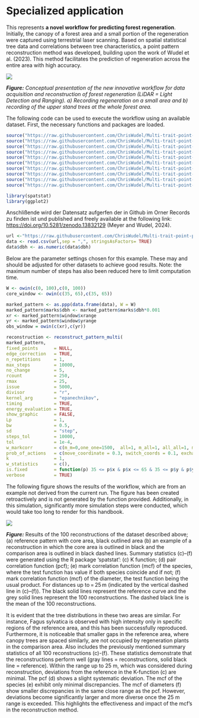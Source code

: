# Specialized application

This represents **a novel workflow for predicting forest regeneration**. Initially, the canopy of a forest area and a small portion of the regeneration were captured using terrestrial laser scanning. Based on spatial statistical tree data and correlations between tree characteristics, a point pattern reconstruction method was developed, building upon the work of Wudel et al. (2023). This method facilitates the prediction of regeneration across the entire area with high accuracy.

![](workflow.png)

***Figure:** Conceptual presentation of the new innovative workflow for data acquisition and reconstruction of forest regeneration (LiDAR = Light Detection and Ranging). a) Recording regeneration on a small area and b) recording of the upper stand trees at the whole forest area.*

The following code can be used to execute the workflow using an available dataset. First, the necessary functions and packages are loaded.

```r
source("https://raw.githubusercontent.com/ChrisWudel/Multi-trait-point-pattern-reconstruction/main/func/reconstruct_pattern_multi.R")
source("https://raw.githubusercontent.com/ChrisWudel/Multi-trait-point-pattern-reconstruction/main/func/compute_statistics.R")
source("https://raw.githubusercontent.com/ChrisWudel/Multi-trait-point-pattern-reconstruction/main/func/dummy_transf.R")
source("https://raw.githubusercontent.com/ChrisWudel/Multi-trait-point-pattern-reconstruction/main/func/energy_fun.R")
source("https://raw.githubusercontent.com/ChrisWudel/Multi-trait-point-pattern-reconstruction/main/func/calc_moments.R")
source("https://raw.githubusercontent.com/ChrisWudel/Multi-trait-point-pattern-reconstruction/main/func/select_kernel.R")
source("https://raw.githubusercontent.com/ChrisWudel/Multi-trait-point-pattern-reconstruction/main/func/plot.rd_multi.R")
source("https://raw.githubusercontent.com/ChrisWudel/Multi-trait-point-pattern-reconstruction/main/func/sample_points.R")
source("https://raw.githubusercontent.com/ChrisWudel/Multi-trait-point-pattern-reconstruction/main/func/edge_correction.R")
source("https://raw.githubusercontent.com/ChrisWudel/Multi-trait-point-pattern-reconstruction/main/func/vis_patterns.R")

library(spatstat)
library(ggplot2)
```

Anschlißende wird der Datensatz aufgerfen der in Github im Orner Records zu finden ist und published and freely available at the following link: <https://doi.org/10.5281/zenodo.13832129> (Meyer and Wudel, 2024).

```r
url <-"https://raw.githubusercontent.com/ChrisWudel/Multi-trait-point-pattern-reconstruction/refs/heads/main/Records/Real_datasets/Terrestrial_laser_scan_data_340_a31.csv"
data <- read.csv(url,sep = ",", stringsAsFactors= TRUE)
data$dbh <- as.numeric(data$dbh)
```

Below are the parameter settings chosen for this example. These may and should be adjusted for other datasets to achieve good results. Note: the maximum number of steps has also been reduced here to limit computation time.

```r
W <- owin(c(0, 100),c(0, 100))
core_window <- owin(c(35, 65),c(35, 65))

marked_pattern <- as.ppp(data.frame(data), W = W)  
marked_pattern$marks$dbh <- marked_pattern$marks$dbh*0.001  
xr <- marked_pattern$window$xrange
yr <- marked_pattern$window$yrange
obs_window = owin(c(xr),c(yr))

reconstruction <- reconstruct_pattern_multi(
marked_pattern,
fixed_points      = NULL,
edge_correction   = TRUE,     
n_repetitions     = 1,     
max_steps         = 10000,     
no_change         = 5,     
rcount            = 250,     
rmax              = 25,      
issue             = 5000,       
divisor           = "r",    
kernel_arg        = "epanechnikov",
timing            = TRUE,    
energy_evaluation = TRUE,
show_graphic      = FALSE,  
Lp                = 1,      
bw                = 0.5,
sd                = "step",
steps_tol         = 10000,   
tol               = 1e-4,   
w_markcorr        = c(m_m=0,one_one=1500,  all=1, m_all=1, all_all=1, m_m0=1500, one_one0=1, all0=1, m_all0=1, all_all0=1),
prob_of_actions   = c(move_coordinate = 0.3, switch_coords = 0.1, exchange_mark_one = 0.1, exchange_mark_two = 0.1, pick_mark_one = 0.1, pick_mark_two = 0.1, delete_point = 0.1, add_point = 0.1), 
k                 = 1,       
w_statistics      = c(),              
is.fixed          = function(p) 35 <= p$x & p$x <= 65 & 35 <= p$y & p$y <= 65 | p$mark[,"dbh"] > 0.1,
verbose           = TRUE) 
```

The following figure shows the results of the workflow, which are from an example not derived from the current run. The figure has been created retroactively and is not generated by the function provided. Additionally, in this simulation, significantly more simulation steps were conducted, which would take too long to render for this handbook.

![](images/results_TLS.png)

***Figure:*** Results of the 100 reconstructions of the dataset described above; (a) reference pattern with core area, black outlined area (b) an example of a reconstruction in which the core area is outlined in black and the comparison area is outlined in black dashed lines. Summary statistics (c)--(f) were generated using the R package 'spatstat': (c) K function; (d) pair correlation function (pcf); (e) mark correlation function (mcf) of the species, where the test function has value if both species coincide and if not; (f) mark correlation function (mcf) of the diameter, the test function being the usual product. For distances up to = 25 m (indicated by the vertical dashed line in (c)--(f)). The black solid lines represent the reference curve and the grey solid lines represent the 100 reconstructions. The dashed black line is the mean of the 100 reconstructions.

It is evident that the tree distributions in these two areas are similar. For instance, Fagus sylvatica is observed with high intensity only in specific regions of the reference area, and this has been successfully reproduced. Furthermore, it is noticeable that smaller gaps in the reference area, where canopy trees are spaced similarly, are not occupied by regeneration plants in the comparison area. Also includes the previously mentioned summary statistics of all 100 reconstructions (c)-(f). These statistics demonstrate that the reconstructions perform well (gray lines = reconstructions, solid black line = reference). Within the range up to 25 m, which was considered during reconstruction, deviations from the reference in the K-function (c) are minimal. The pcf (d) shows a slight systematic deviation. The mcf of the species (e) exhibit only minimal discrepancies. The mcf of diameters (f) show smaller discrepancies in the same close range as the pcf. However, deviations become significantly larger and more diverse once the 25 m range is exceeded. This highlights the effectiveness and impact of the mcf's in the reconstruction method.
